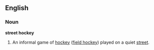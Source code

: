 ==English==

===Noun===
'''street hockey'''

# An informal game of [[hockey]] ([[field hockey]]) played on a quiet [[street]].
